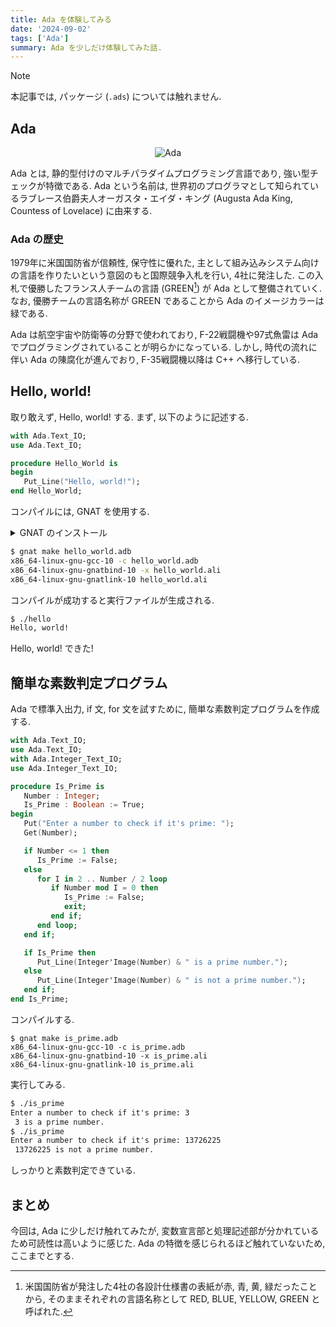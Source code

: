 ```yaml
---
title: Ada を体験してみる
date: '2024-09-02'
tags: ['Ada']
summary: Ada を少しだけ体験してみた話.
---
```


> [!NOTE]
> 本記事では, パッケージ (`.ads`) については触れません.

## Ada

<center>
    <img src="/static/images/others/ada.svg" alt="Ada" />
</center>

Ada とは, 静的型付けのマルチパラダイムプログラミング言語であり, 強い型チェックが特徴である. Ada という名前は, 世界初のプログラマとして知られているラブレース伯爵夫人オーガスタ・エイダ・キング (Augusta Ada King, Countess of Lovelace) に由来する.

### Ada の歴史

1979年に米国国防省が信頼性, 保守性に優れた, 主として組み込みシステム向けの言語を作りたいという意図のもと国際競争入札を行い, 4社に発注した. 
この入札で優勝したフランス人チームの言語 (GREEN[^1]) が Ada として整備されていく. なお, 優勝チームの言語名称が GREEN であることから Ada のイメージカラーは緑である.

Ada は航空宇宙や防衛等の分野で使われており, F-22戦闘機や97式魚雷は Ada でプログラミングされていることが明らかになっている. しかし, 時代の流れに伴い Ada の陳腐化が進んでおり, F-35戦闘機以降は C++ へ移行している.

## Hello, world!

取り敢えず, Hello, world! する. まず, 以下のように記述する. 

```ada:hello_world.adb
with Ada.Text_IO;
use Ada.Text_IO;

procedure Hello_World is
begin
   Put_Line("Hello, world!");
end Hello_World;
```

コンパイルには, GNAT を使用する. 

<details>
<summary>GNAT のインストール</summary>

GNAT のインストールは以下のように行う (ただし Ubuntu 系).

```shell
sudo apt-get install gnat
```

インストール確認.

```shell
$ gnat --version
GNAT 10.5.0
Copyright (C) 1996-2020, Free Software Foundation, Inc.
This is free software; see the source for copying conditions.
There is NO warranty; not even for MERCHANTABILITY or FITNESS FOR A PARTICULAR PURPOSE.

```

OK!
</details>

```bash
$ gnat make hello_world.adb
x86_64-linux-gnu-gcc-10 -c hello_world.adb
x86_64-linux-gnu-gnatbind-10 -x hello_world.ali
x86_64-linux-gnu-gnatlink-10 hello_world.ali
```

コンパイルが成功すると実行ファイルが生成される.

```txt
$ ./hello
Hello, world!
```

Hello, world! できた!

## 簡単な素数判定プログラム

Ada で標準入出力, if 文, for 文を試すために, 簡単な素数判定プログラムを作成する.

```ada:is_prime.adb
with Ada.Text_IO;        
use Ada.Text_IO;
with Ada.Integer_Text_IO; 
use Ada.Integer_Text_IO;

procedure Is_Prime is
   Number : Integer;
   Is_Prime : Boolean := True;
begin
   Put("Enter a number to check if it's prime: ");
   Get(Number);

   if Number <= 1 then
      Is_Prime := False;
   else
      for I in 2 .. Number / 2 loop
         if Number mod I = 0 then
            Is_Prime := False;
            exit;
         end if;
      end loop;
   end if;

   if Is_Prime then
      Put_Line(Integer'Image(Number) & " is a prime number.");
   else
      Put_Line(Integer'Image(Number) & " is not a prime number.");
   end if;
end Is_Prime;
```

コンパイルする.

```shell
$ gnat make is_prime.adb
x86_64-linux-gnu-gcc-10 -c is_prime.adb
x86_64-linux-gnu-gnatbind-10 -x is_prime.ali
x86_64-linux-gnu-gnatlink-10 is_prime.ali
```

実行してみる.

```txt
$ ./is_prime
Enter a number to check if it's prime: 3
 3 is a prime number.
$ ./is_prime
Enter a number to check if it's prime: 13726225
 13726225 is not a prime number.
```

しっかりと素数判定できている.

## まとめ

今回は, Ada に少しだけ触れてみたが, 変数宣言部と処理記述部が分かれているため可読性は高いように感じた. Ada の特徴を感じられるほど触れていないため, ここまでとする.

[^1]: 米国国防省が発注した4社の各設計仕様書の表紙が赤, 青, 黄, 緑だったことから, そのままそれぞれの言語名称として RED, BLUE, YELLOW, GREEN と呼ばれた.